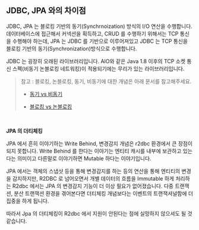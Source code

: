 ## JDBC, JPA 와의 차이점

JDBC, JPA 는 블로킹 기반의 동기(Synchrnoization) 방식의 I/O 연산을 수행합니다. 데이터베이스에 접근해서 커넥션을 획득하고, CRUD 를 수행하기 위해서는 TCP 통신을 수행해야 하는데, JPA 는 JDBC 를 기반으로 이루어져있고 JDBC 는 TCP 통신을 블로킹 기반의 동기(Synchronization)방식으로 수행합니다.<br/>

JDBC 는 굉장히 오래된 라이브러리입니다. AIO와 같은 Java 1.8 이후의 TCP 소켓 통신 스펙(비동기 논블로킹 네트워킹)이 적용되기에는 무리가 있는 라이브러리입니다. <br/>

> 참고 : 블로킹, 논블로킹, 동기, 비동기에 대한 개념은 아래 문서를 참고해주세요.
>
> - [동기 vs 비동기](https://chagchagchag.github.io/docs-spring-webflux/concurrent-programming-basic/sync-vs-async/)
>
> - [블로킹 vs 논블로킹](https://chagchagchag.github.io/docs-spring-webflux/concurrent-programming-basic/blocking-vs-nonblocking/)

<br/>



**JPA 의 더티체킹**<br/>

JPA 에서 흔히 이야기하는 Write Behind, 변경감지 개념은 r2dbc 환경에서 큰 장점이 되지 못합니다. Write Behind 를 한다는 이야기는 엔티티 캐시를 내부에 보관하고 있는다는 의미이고 다른말로 이야기하면 Mutable 하다는 이야기입니다.<br/>

JPA 에서는 객체의 스냅샷 등을 통해 변경감지를 하는 등의 연산을 통해 엔티티의 변경을 감지하지만, R2DBC 로 넘어오면서 개별 데이터의 흐름을 Immutable 하게 처리하는 R2dbc 에서는 JPA 의 변경감지 기능이 더 이상 필요가 없어졌습니다. 다중 트랜잭션, 분산 트랜잭션 환경을 겪어본다면 더티체킹 개념보다는 이벤트의 트랜잭셔널함에 더 집중을 하게 됩니다.<br/>

따라서 Jpa 의 더티체킹이 R2dbc 에서 지원이 안된다는 점에 실망하지 않으셔도 될 것 같습니다.<br/>

<br/>





